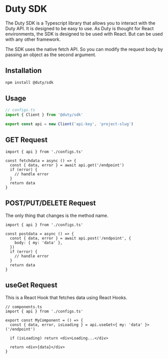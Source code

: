 # Duty SDK

The Duty SDK is a Typescript library that allows you to interact with the Duty API. It is designed to be easy to use.
As Duty is thought for React environments, the SDK is designed to be used with React. But can be used with any other framework.

The SDK uses the native fetch API. So you can modify the request body by passing an object as the second argument.

## Installation

```bash
npm install @duty/sdk
```

## Usage

```typescript
// configs.ts
import { Client } from '@duty/sdk'

export const api = new Client('api-key', 'project-slug')
```

## GET Request

```tsx
import { api } from './configs.ts'

const fetchdata = async () => {
  const { data, error } = await api.get('/endpoint')
  if (error) {
    // handle error
  }
  return data
}
```

## POST/PUT/DELETE Request

The only thing that changes is the method name.

```tsx
import { api } from './configs.ts'

const postdata = async () => {
  const { data, error } = await api.post('/endpoint', {
    body: { my: 'data' },
  })
  if (error) {
    // handle error
  }
  return data
}
```

## useGet Request

This is a React Hook that fetches data using React Hooks.

```tsx
// components.ts
import { api } from './configs.ts'

export const MyComponent = () => {
  const { data, error, isLoading } = api.useGet<{ my: 'data' }>('/endpoint')

  if (isLoading) return <div>Loading...</div>

  return <div>{data}</div>
}
```
